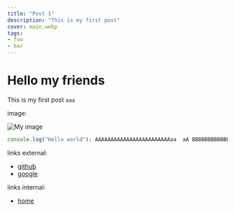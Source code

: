 ```yaml
---
title: "Post 1"
description: "This is my first post"
cover: main.webp
tags:
- foo
- bar
---
```


# Hello my friends

This is my first post `aaa`

image:

![My image](main.webp)

```js
console.log("Hello world"); AAAAAAAAAAAAAAAAAAAAAAAAaa  aA BBBBBBBBBBBBBBBB                                   w
```

links external:

- [github](https://github.com)
- [google](https://google.com)

links internal:

- [home](/)
